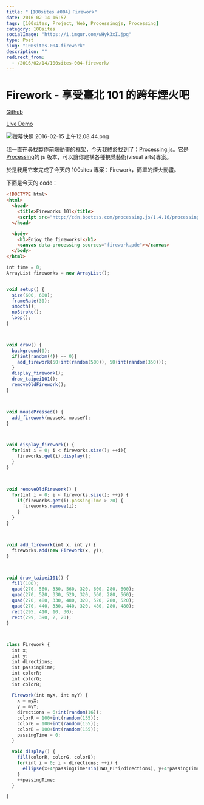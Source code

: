 ```yaml
---
title: "【100sites #004】Firework"
date: 2016-02-14 16:57
tags: [100sites, Project, Web, Processingjs, Processing]
category: 100sites
socialImage: "https://i.imgur.com/wHyk3xI.jpg"
type: Post
slug: "100sites-004-firework"
description: ""
redirect_from:
  - /2016/02/14/100sites-004-firework/
---
```


# Firework - 享受臺北 101 的跨年煙火吧

[Github](https://github.com/eason-dev/100sites/tree/gh-pages/004_Firework)

[Live Demo](http://kamigami55.github.io/100sites/004_Firework/)

![螢幕快照 2016-02-15 上午12.08.44.png](https://i.imgur.com/wHyk3xI.jpg)

我一直在尋找製作前端動畫的框架，今天我終於找到了：[Processing.js](http://processingjs.org)。它是[Processing](https://processing.org)的 js 版本，可以讓你建構各種視覺藝術(visual arts)專案。

於是我用它來完成了今天的 100sites 專案：Firework，簡單的煙火動畫。

下面是今天的 code：

```html index.html
<!DOCTYPE html>
<html>
  <head>
    <title>Fireworks 101</title>
    <script src="http://cdn.bootcss.com/processing.js/1.4.16/processing.min.js"></script>
  </head>

  <body>
    <h1>Enjoy the fireworks!</h1>
    <canvas data-processing-sources="firework.pde"></canvas>
  </body>
</html>
```

```javascript firework.pde
int time = 0;
ArrayList fireworks = new ArrayList();


void setup() {
  size(600, 600);
  frameRate(30);
  smooth();
  noStroke();
  loop();
}



void draw() {
  background(0);
  if(int(random(4)) == 0){
    add_firework(50+int(random(500)), 50+int(random(350)));
  }
  display_firework();
  draw_taipei101();
  removeOldFirework();
}



void mousePressed() {
  add_firework(mouseX, mouseY);
}



void display_firework() {
  for(int i = 0; i < fireworks.size(); ++i){
    fireworks.get(i).display();
  }
}



void removeOldFirework() {
  for(int i = 0; i < fireworks.size(); ++i) {
    if(fireworks.get(i).passingTime > 20) {
      fireworks.remove(i);
    }
  }
}



void add_firework(int x, int y) {
  fireworks.add(new Firework(x, y));
}



void draw_taipei101() {
  fill(100);
  quad(270, 560, 330, 560, 320, 600, 280, 600);
  quad(270, 520, 330, 520, 320, 560, 280, 560);
  quad(270, 480, 330, 480, 320, 520, 280, 520);
  quad(270, 440, 330, 440, 320, 480, 280, 480);
  rect(295, 410, 10, 30);
  rect(299, 390, 2, 20);
}



class Firework {
  int x;
  int y;
  int directions;
  int passingTime;
  int colorR;
  int colorG;
  int colorB;

  Firework(int myX, int myY) {
    x = myX;
    y = myY;
    directions = 6+int(random(16));
    colorR = 100+int(random(155));
    colorG = 100+int(random(155));
    colorB = 100+int(random(155));
    passingTime = 0;
  }

  void display() {
    fill(colorR, colorG, colorB);
    for(int i = 0; i < directions; ++i) {
      ellipse(x+4*passingTime*sin(TWO_PI*i/directions), y+4*passingTime*cos(TWO_PI*i/directions), 7, 7);
    }
    ++passingTime;
  }

}
```
